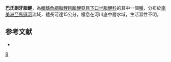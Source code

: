 {{Speciesbox 
| color = pink
| taxon = Parodon buckleyi
| status = NE
| status_system = IUCN3.1
| authority =  [[Boulenger|Boulenger]], 1887
| synonyms = 
}}
'''巴氏副牙脂鯉'''，為[[輻鰭魚綱|輻鰭魚綱]][[脂鯉目|脂鯉目]][[脂鯉亞目|脂鯉亞目]][[下口半脂鯉科|下口半脂鯉科]]的其中一個[[種|種]]，分布於[[南美洲|南美洲]][[亞馬遜河|亞馬遜河]]流域，體長可達15公分，棲息在河川底中層水域，生活習性不明。

==参考文献==
{{refbegin}}
*{{FishBase_species|genus=Parodon|species=buckleyi |year=2013|month=8}}
{{refend}}
{{Taxonbar|from=Q5566081}}

[[Category:副牙脂鯉屬|B]]


{{魚類小作品}}